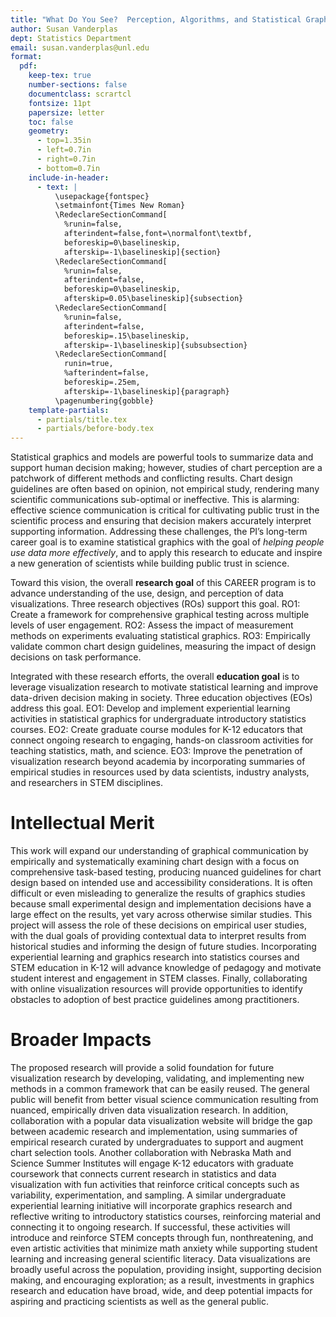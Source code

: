 ```yaml
---
title: "What Do You See?  Perception, Algorithms, and Statistical Graphics"
author: Susan Vanderplas
dept: Statistics Department
email: susan.vanderplas@unl.edu
format: 
  pdf:
    keep-tex: true
    number-sections: false
    documentclass: scrartcl
    fontsize: 11pt
    papersize: letter
    toc: false
    geometry:
      - top=1.35in
      - left=0.7in
      - right=0.7in
      - bottom=0.7in
    include-in-header:
      - text: |
          \usepackage{fontspec}
          \setmainfont{Times New Roman}
          \RedeclareSectionCommand[
            %runin=false,
            afterindent=false,font=\normalfont\textbf,
            beforeskip=0\baselineskip,
            afterskip=-1\baselineskip]{section}
          \RedeclareSectionCommand[
            %runin=false,
            afterindent=false,
            beforeskip=0\baselineskip,
            afterskip=0.05\baselineskip]{subsection}
          \RedeclareSectionCommand[
            %runin=false,
            afterindent=false,
            beforeskip=.15\baselineskip,
            afterskip=-1\baselineskip]{subsubsection}
          \RedeclareSectionCommand[
            runin=true,
            %afterindent=false,
            beforeskip=.25em,
            afterskip=-1\baselineskip]{paragraph}
          \pagenumbering{gobble}
    template-partials:
      - partials/title.tex
      - partials/before-body.tex
---
```


<!-- What is the need or opportunity your work will address? What current approaches/methods are used, and how are these current approaches limited/insufficient?  -->
<!-- In the context of the need for your work described above, what is your long-term career goal in terms of both research and education?  -->

Statistical graphics and models are powerful tools to summarize data and support human decision making; however, studies of chart perception are a patchwork of different methods and conflicting results.
Chart design guidelines are often based on opinion, not empirical study, rendering many scientific communications sub-optimal or ineffective.
This is alarming: effective science communication is critical for cultivating public trust in the scientific process and ensuring that decision makers accurately interpret supporting information. 
Addressing these challenges, the PI's long-term career goal is to examine statistical graphics with the goal of *helping people use data more effectively*, and to apply this research to educate and inspire a new generation of scientists while building public trust in science. 

<!-- Toward that long-term goal, what is the overall research goal of the five-year CAREER program? What are the research objectives that will be completed in pursuit of this goal?  -->

Toward this vision, the overall **research goal** of this CAREER program is to advance understanding of the use, design, and perception of data visualizations. Three research objectives (ROs) support this goal.
RO1: Create a framework for comprehensive graphical testing across multiple levels of user engagement.
RO2: Assess the impact of measurement methods on experiments evaluating statistical graphics.
RO3: Empirically validate common chart design guidelines, measuring the impact of design decisions on task performance.

<!-- What is the overall education goal of the five-year CAREER program? What are the education objectives that will be completed in pursuit of this goal?  -->
Integrated with these research efforts, the overall **education goal** is to leverage visualization research to motivate statistical learning and improve data-driven decision making in society. Three education objectives (EOs) address this goal.
EO1: Develop and implement experiential learning activities in statistical graphics for undergraduate introductory statistics courses.
EO2: Create graduate course modules for K-12 educators that connect ongoing research to engaging, hands-on classroom activities for teaching statistics, math, and science.
EO3: Improve the penetration of visualization research beyond academia by incorporating summaries of empirical studies in resources used by data scientists, industry analysts, and researchers in STEM disciplines.


# Intellectual Merit

<!-- Describe the potential of the proposed activity to advance knowledge. What is novel in the proposed approach? What knowledge will be advanced, and how will this new knowledge inform future work in your field and other fields? -->

This work will expand our understanding of graphical communication by empirically and systematically examining chart design with a focus on comprehensive task-based testing, producing nuanced guidelines for chart design based on intended use and accessibility considerations. 
It is often difficult or even misleading to generalize the results of graphics studies because small experimental design and implementation decisions have a large effect on the results, yet vary across otherwise similar studies. 
This project will assess the role of these decisions on empirical user studies, with the dual goals of providing contextual data to interpret results from historical studies and informing the design of future studies. 
Incorporating experiential learning and graphics research into statistics courses and STEM education in K-12 will advance knowledge of pedagogy and motivate student interest and engagement in STEM classes. 
Finally, collaborating with online visualization resources will provide opportunities to identify obstacles to adoption of best practice guidelines among practitioners.


# Broader Impacts

<!-- Describe the potential of the proposed activity to benefit society and contribute to the achievement of specific, desired societal outcomes. How might results of this work ultimately inform applications that benefit society?  -->
The proposed research will provide a solid foundation for future visualization research by developing, validating, and implementing new methods in a common framework that can be easily reused.
The general public will benefit from better visual science communication resulting from nuanced, empirically driven data visualization research. 
In addition, collaboration with a popular data visualization website will bridge the gap between academic research and implementation, using summaries of empirical research curated by undergraduates to support and augment chart selection tools. 
Another collaboration with Nebraska Math and Science Summer Institutes will engage K-12 educators with graduate coursework that connects current research in statistics and data visualization with fun activities that reinforce critical concepts such as variability, experimentation, and sampling. 
A similar undergraduate experiential learning initiative will incorporate graphics research and reflective writing to introductory statistics courses, reinforcing material and connecting it to ongoing research.
If successful, these activities will introduce and reinforce STEM concepts through fun, nonthreatening, and even artistic activities that minimize math anxiety while supporting student learning and increasing general scientific literacy.
Data visualizations are broadly useful across the population, providing insight, supporting decision making, and encouraging exploration; as a result, investments in graphics research and education have broad, wide, and deep potential impacts for aspiring and practicing scientists as well as the general public.
